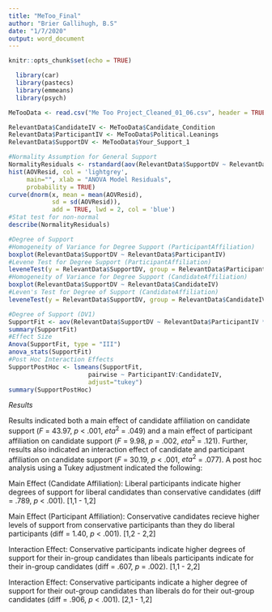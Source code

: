 ```yaml
---
title: "MeToo_Final"
author: "Brier Gallihugh, B.S"
date: "1/7/2020"
output: word_document
---
```


```r
knitr::opts_chunk$set(echo = TRUE)
```

```r
  library(car)
  library(pastecs)
  library(emmeans)
  library(psych)

MeTooData <- read.csv("Me Too Project_Cleaned_01_06.csv", header = TRUE)

RelevantData$CandidateIV <- MeTooData$Candidate_Condition
RelevantData$ParticipantIV <- MeTooData$Political.Leanings
RelevantData$SupportDV <- MeTooData$Your_Support_1
```

```r
#Normality Assumption for General Support
NormalityResiduals <- rstandard(aov(RelevantData$SupportDV ~ RelevantData$ParticipantIV * RelevantData$CandidateIV))
hist(AOVResid, col = 'lightgrey', 
     main="", xlab = "ANOVA Model Residuals",
     probability = TRUE)
curve(dnorm(x, mean = mean(AOVResid), 
            sd = sd(AOVResid)), 
            add = TRUE, lwd = 2, col = 'blue')
#Stat test for non-normal
describe(NormalityResiduals)

#Degree of Support
#Homogeneity of Variance for Degree Support (ParticipantAffiliation)
boxplot(RelevantData$SupportDV ~ RelevantData$ParticipantIV)
#Levene Test for Degree Support (ParticipantAffiliation)
leveneTest(y = RelevantData$SupportDV, group = RelevantData$ParticipantIV)
#Homogeneity of Variance for Degree Support (CandidateAffiliation)
boxplot(RelevantData$SupportDV ~ RelevantData$CandidateIV)
#Leven's Test for Degree of Support (CandidateAffiliation)
leveneTest(y = RelevantData$SupportDV, group = RelevantData$CandidateIV)
```


```r
#Degree of Support (DV1)
SupportFit <- aov(RelevantData$SupportDV ~ RelevantData$ParticipantIV * RelevantData$CandidateIV)
summary(SupportFit)
#Effect Size
Anova(SupportFit, type = "III")
anova_stats(SupportFit)
#Post Hoc Interaction Effects
SupportPostHoc <- lsmeans(SupportFit,
                      pairwise ~ ParticipantIV:CandidateIV,
                      adjust="tukey")
summary(SupportPostHoc)
```

*Results*

Results indicated both a main effect of candidate affiliation on candidate support (*F* = 43.97, *p* < .001, $eta^2$ = .049) and a main effect of participant affiliation on candidate support (*F* = 9.98, *p* = .002, $eta^2$ = .121). Further, results also indicated an interaction effect of candidate and participant affiliation on candidate support (*F* = 30.19, *p* < .001, $eta^2$ = .077). A post hoc analysis using a Tukey adjustment indicated the following:

Main Effect (Candidate Affiliation): Liberal participants indicate higher degrees of support for liberal candidates than conservative candidates (diff = .789, *p* < .001).  [1,1 - 1,2]

Main Effect (Participant Affiliation): Conservative candidates recieve higher levels of support from conservative participants than they do liberal participants (diff = 1.40, *p* < .001). [1,2 - 2,2]

Interaction Effect: Conservative participants indicate higher degrees of support for their in-group candidates than libeals participants indicate for their in-group candidates (diff = .607, *p* = .002).   [1,1 - 2,2]

Interaction Effect: Conservative participants indicate a higher degree of support for their out-group candidates than liberals do for their out-group candidates (diff = .906, *p* < .001).  [2,1 - 1,2]